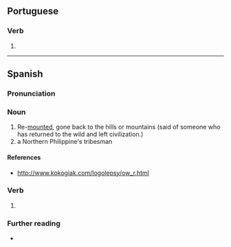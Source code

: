 ==Portuguese==

===Verb===
{{pt-pp|remontad|remontar}}

# {{pt-verb-form-of|remontar}}

----

==Spanish==

===Pronunciation===
{{es-IPA}}

===Noun===
{{es-noun|m}}

# Re-[[mount]]ed, gone back to the hills or mountains (said of someone who has returned to the wild and left civilization.)
# a Northern Philippine's tribesman

====References====
* http://www.kokogiak.com/logolepsy/ow_r.html

===Verb===
{{es-past participle|remontad}}

# {{es-verb form of|mood=participle|gen=m|num=s|ending=ar|remontar}}

===Further reading===
* {{R:DRAE}}